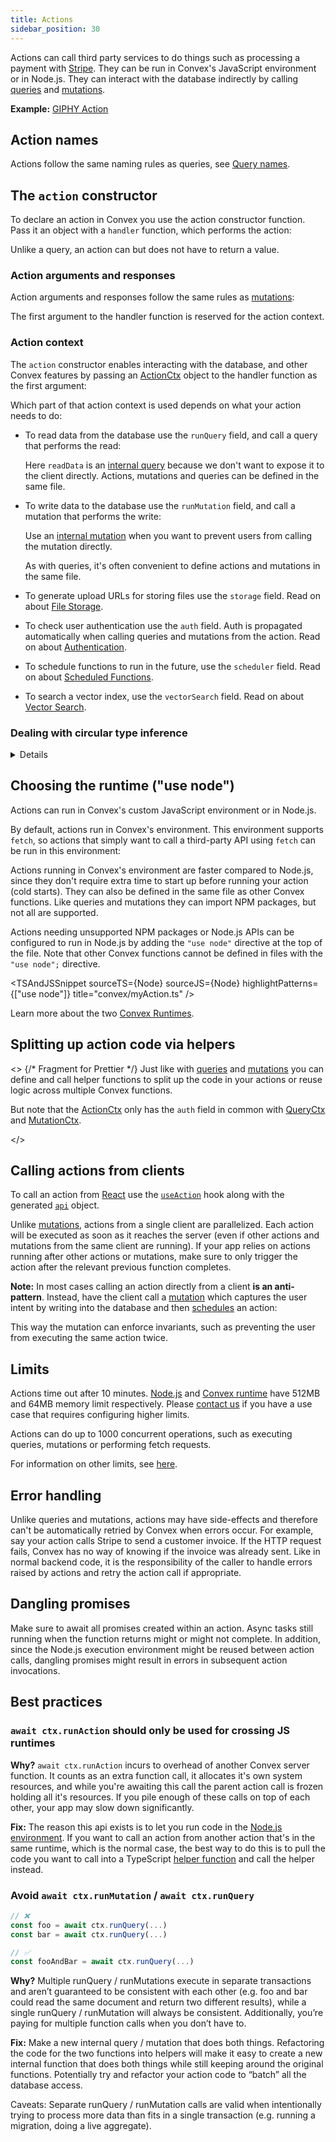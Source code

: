 ```yaml
---
title: Actions
sidebar_position: 30
---
```



Actions can call third party services to do things such as processing a payment
with [Stripe](https://stripe.com). They can be run in Convex's JavaScript
environment or in Node.js. They can interact with the database indirectly by
calling [queries](/functions/query-functions.mdx) and
[mutations](/functions/mutation-functions.mdx).

**Example:**
[GIPHY Action](https://github.com/get-convex/convex-demos/tree/main/giphy-action)

## Action names

Actions follow the same naming rules as queries, see
[Query names](/functions/query-functions.mdx#query-names).

## The `action` constructor

To declare an action in Convex you use the action constructor function. Pass it
an object with a `handler` function, which performs the action:

<TSAndJSSnippet
  sourceTS={Constructor}
  sourceJS={Constructor}
  title="convex/myFunctions.ts"
/>

Unlike a query, an action can but does not have to return a value.

### Action arguments and responses

Action arguments and responses follow the same rules as
[mutations](/functions/mutation-functions.mdx#mutation-arguments-and_responses):

<TSAndJSSnippet
  sourceTS={ArgsWithValidation}
  sourceJS={ArgsWithValidation}
  title="convex/myFunctions.ts"
/>

The first argument to the handler function is reserved for the action context.

### Action context

The `action` constructor enables interacting with the database, and other Convex
features by passing an [ActionCtx](/api/interfaces/server.GenericActionCtx)
object to the handler function as the first argument:

<TSAndJSSnippet
  sourceTS={Context}
  sourceJS={Context}
  title="convex/myFunctions.ts"
/>

Which part of that action context is used depends on what your action needs to
do:

- To read data from the database use the `runQuery` field, and call a query that
  performs the read:

  <TSAndJSSnippet
    sourceTS={ContextRunQuery}
    sourceJS={ContextRunQuery}
    snippet="action"
    title="convex/myFunctions.ts"
  />

  Here `readData` is an [internal query](/functions/internal-functions.mdx)
  because we don't want to expose it to the client directly. Actions, mutations
  and queries can be defined in the same file.

- To write data to the database use the `runMutation` field, and call a mutation
  that performs the write:

  <TSAndJSSnippet
    sourceTS={ContextRunMutation}
    sourceJS={ContextRunMutation}
    title="convex/myFunctions.ts"
  />

  Use an [internal mutation](/functions/internal-functions.mdx) when you want to
  prevent users from calling the mutation directly.

  As with queries, it's often convenient to define actions and mutations in the
  same file.

- To generate upload URLs for storing files use the `storage` field. Read on
  about [File Storage](/file-storage.mdx).
- To check user authentication use the `auth` field. Auth is propagated
  automatically when calling queries and mutations from the action. Read on
  about [Authentication](/auth.mdx).
- To schedule functions to run in the future, use the `scheduler` field. Read on
  about [Scheduled Functions](/scheduling/scheduled-functions.mdx).
- To search a vector index, use the `vectorSearch` field. Read on about
  [Vector Search](/search/vector-search.mdx).

### Dealing with circular type inference

<Details summary={<>
Working around the TypeScript error: some action <code>implicitly has
type 'any' because it does not have a type annotation and is
referenced directly or indirectly in its own initializer.</code>
</>}>

When the return value of an action depends on the result of calling
`ctx.runQuery` or `ctx.runMutation`, TypeScript will complain that it cannot
infer the return type of the action. This is a minimal example of the issue:

<Snippet
  title="convex/myFunctions.ts"
  source={CircularError}
  snippet="tsError"
/>

To work around this, there are two options:

1. Type the return value of the handler function explicitly:
   <Snippet
     title="convex/myFunctions.ts"
     source={CircularErrorFixedReturn}
     snippet="fixed"
     highlightPatterns={["null"]}
   />
2. Type the the result of the `ctx.runQuery` or `ctx.runMutation` call
   explicitly:
   <Snippet
     title="convex/myFunctions.ts"
     source={CircularErrorFixedResults}
     snippet="fixed"
     highlightPatterns={["null"]}
   />

TypeScript will check that the type annotation matches what the called query or
mutation returns, so you don't lose any type safety.

In this trivial example the return type of the query was `null`. See the
[TypeScript](/understanding/best-practices/typescript.mdx#type-annotating-server-side-helpers)
page for other types which might be helpful when annotating the result.

</Details>

## Choosing the runtime ("use node")

Actions can run in Convex's custom JavaScript environment or in Node.js.

By default, actions run in Convex's environment. This environment supports
`fetch`, so actions that simply want to call a third-party API using `fetch` can
be run in this environment:

<TSAndJSSnippet sourceTS={NPM} sourceJS={NPM} title="convex/myFunctions.ts" />

Actions running in Convex's environment are faster compared to Node.js, since
they don't require extra time to start up before running your action (cold
starts). They can also be defined in the same file as other Convex functions.
Like queries and mutations they can import NPM packages, but not all are
supported.

Actions needing unsupported NPM packages or Node.js APIs can be configured to
run in Node.js by adding the `"use node"` directive at the top of the file. Note
that other Convex functions cannot be defined in files with the `"use node";`
directive.

<TSAndJSSnippet
  sourceTS={Node}
  sourceJS={Node}
  highlightPatterns={["use node"]}
  title="convex/myAction.ts"
/>

Learn more about the two [Convex Runtimes](/functions/runtimes.mdx).

## Splitting up action code via helpers

<>
  {/* Fragment for Prettier */}
  Just like with [queries](/functions/query-functions.mdx#splitting-up-query-code-via-helpers)
  and [mutations](/functions/mutation-functions.mdx#splitting-up-query-code-via-helpers)
  you can define and call helper
  <LanguageSelector verbose /> functions to split up the code in your actions or
  reuse logic across multiple Convex functions.

But note that the [ActionCtx](/api/interfaces/server.GenericActionCtx) only has
the `auth` field in common with [QueryCtx](/generated-api/server.md#queryctx)
and [MutationCtx](/generated-api/server.md#mutationctx).

</>

## Calling actions from clients

To call an action from [React](/client/react.mdx) use the
[`useAction`](/api/modules/react#useaction) hook along with the generated
[`api`](/generated-api/api) object.

<TSAndJSSnippet sourceTS={Call} sourceJS={Call} title="src/myApp.tsx" />

Unlike
[mutations](/functions/mutation-functions.mdx#calling-mutations-from-clients),
actions from a single client are parallelized. Each action will be executed as
soon as it reaches the server (even if other actions and mutations from the same
client are running). If your app relies on actions running after other actions
or mutations, make sure to only trigger the action after the relevant previous
function completes.

**Note:** In most cases calling an action directly from a client **is an
anti-pattern**. Instead, have the client call a
[mutation](/functions/mutation-functions.mdx) which captures the user intent by
writing into the database and then
[schedules](/scheduling/scheduled-functions.mdx) an action:

<TSAndJSSnippet
  sourceTS={ScheduleFromMutation}
  sourceJS={ScheduleFromMutation}
  title="convex/myFunctions.ts"
/>

This way the mutation can enforce invariants, such as preventing the user from
executing the same action twice.

## Limits

Actions time out after 10 minutes.
[Node.js](/functions/runtimes.mdx#nodejs-runtime) and
[Convex runtime](/functions/runtimes.mdx#default-convex-runtime) have 512MB and
64MB memory limit respectively. Please [contact us](/production/contact.md) if
you have a use case that requires configuring higher limits.

Actions can do up to 1000 concurrent operations, such as executing queries,
mutations or performing fetch requests.

For information on other limits, see [here](/production/state/limits.mdx).

## Error handling

Unlike queries and mutations, actions may have side-effects and therefore can't
be automatically retried by Convex when errors occur. For example, say your
action calls Stripe to send a customer invoice. If the HTTP request fails,
Convex has no way of knowing if the invoice was already sent. Like in normal
backend code, it is the responsibility of the caller to handle errors raised by
actions and retry the action call if appropriate.

## Dangling promises

Make sure to await all promises created within an action. Async tasks still
running when the function returns might or might not complete. In addition,
since the Node.js execution environment might be reused between action calls,
dangling promises might result in errors in subsequent action invocations.

## Best practices

### `await ctx.runAction` should only be used for crossing JS runtimes

**Why?** `await ctx.runAction` incurs to overhead of another Convex server
function. It counts as an extra function call, it allocates it's own system
resources, and while you're awaiting this call the parent action call is frozen
holding all it's resources. If you pile enough of these calls on top of each
other, your app may slow down significantly.

**Fix:** The reason this api exists is to let you run code in the
[Node.js environment](/functions/runtimes.mdx). If you want to call an action
from another action that's in the same runtime, which is the normal case, the
best way to do this is to pull the code you want to call into a TypeScript
[helper function](/understanding/best-practices/best-practices.mdx#use-helper-functions-to-write-shared-code)
and call the helper instead.

### Avoid `await ctx.runMutation` / `await ctx.runQuery`

```ts
// ❌
const foo = await ctx.runQuery(...)
const bar = await ctx.runQuery(...)

// ✅
const fooAndBar = await ctx.runQuery(...)
```

**Why?** Multiple runQuery / runMutations execute in separate transactions and
aren’t guaranteed to be consistent with each other (e.g. foo and bar could read
the same document and return two different results), while a single runQuery /
runMutation will always be consistent. Additionally, you’re paying for multiple
function calls when you don’t have to.

**Fix:** Make a new internal query / mutation that does both things. Refactoring
the code for the two functions into helpers will make it easy to create a new
internal function that does both things while still keeping around the original
functions. Potentially try and refactor your action code to “batch” all the
database access.

Caveats: Separate runQuery / runMutation calls are valid when intentionally
trying to process more data than fits in a single transaction (e.g. running a
migration, doing a live aggregate).
